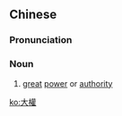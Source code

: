 {{also|大权}}
==Chinese==
{{zh-forms|s=大权}}

===Pronunciation===
{{zh-pron
|m=dàquán
|c=daai6 kyun4
|h=pfs=thai-khièn
|mn=tāi-koân
|cat=n
}}

===Noun===
{{zh-noun}}

# [[great]] [[power]] or [[authority]]

[[ko:大權]]